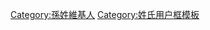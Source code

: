 {{Userbox
  |id=[[:Category:孫姓維基人|<span lang="zh" style="font-family: 宋體; color: red;">孫姓</span>]]
  |id-c=	#EEE71D
  |info=這個用戶姓'''[[孫姓|孫]]'''。
  |info-c=#F7F5C0
  |info-s=10
  |border-c=#EEE71D
}}
<includeonly>[[Category:孫姓維基人]]</includeonly><noinclude>[[Category:姓氏用户框模板]]</noinclude>